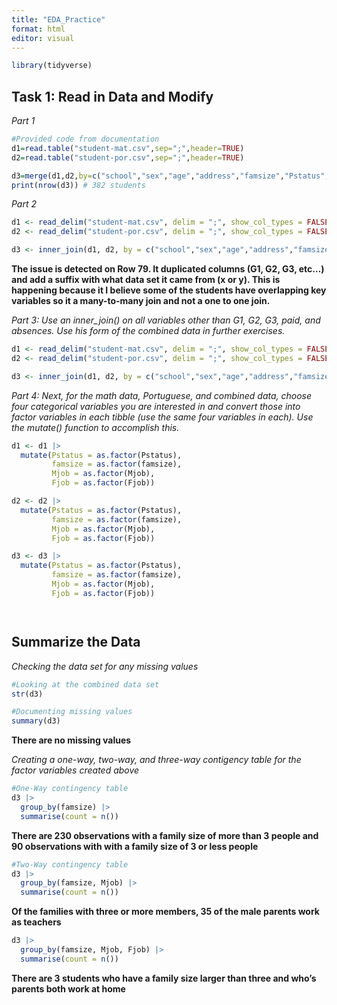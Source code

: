 ```yaml
---
title: "EDA_Practice"
format: html
editor: visual
---
```


```r
library(tidyverse)
```

## Task 1: Read in Data and Modify

*Part 1*

```r
#Provided code from documentation
d1=read.table("student-mat.csv",sep=";",header=TRUE)
d2=read.table("student-por.csv",sep=";",header=TRUE)

d3=merge(d1,d2,by=c("school","sex","age","address","famsize","Pstatus","Medu","Fedu","Mjob","Fjob","reason","nursery","internet"))
print(nrow(d3)) # 382 students
```

*Part 2*

```r
d1 <- read_delim("student-mat.csv", delim = ";", show_col_types = FALSE)
d2 <- read_delim("student-por.csv", delim = ";", show_col_types = FALSE)

d3 <- inner_join(d1, d2, by = c("school","sex","age","address","famsize","Pstatus","Medu","Fedu","Mjob","Fjob","reason","nursery","internet"))
```

**The issue is detected on Row 79. It duplicated columns (G1, G2, G3, etc...) and add a suffix with what data set it came from (x or y). This is happening because it I believe some of the students have overlapping key variables so it a many-to-many join and not a one to one join.**

*Part 3: Use an inner_join() on all variables other than G1, G2, G3, paid, and absences. Use his form of the combined data in further exercises.*

```r
d1 <- read_delim("student-mat.csv", delim = ";", show_col_types = FALSE)
d2 <- read_delim("student-por.csv", delim = ";", show_col_types = FALSE)

d3 <- inner_join(d1, d2, by = c("school","sex","age","address","famsize","Pstatus","Medu","Fedu","Mjob","Fjob", "reason", "guardian", "traveltime", "studytime", "failures", "schoolsup", "famsup", "activities", "nursery", "higher", "internet", "romantic", "famrel", "freetime", "goout", "Dalc", "Walc", "health"))
```

*Part 4: Next, for the math data, Portuguese, and combined data, choose four categorical variables you are interested in and convert those into factor variables in each tibble (use the same four variables in
each). Use the mutate() function to accomplish this.*

```r
d1 <- d1 |> 
  mutate(Pstatus = as.factor(Pstatus),
         famsize = as.factor(famsize),
         Mjob = as.factor(Mjob),
         Fjob = as.factor(Fjob))

d2 <- d2 |> 
  mutate(Pstatus = as.factor(Pstatus),
         famsize = as.factor(famsize),
         Mjob = as.factor(Mjob),
         Fjob = as.factor(Fjob))

d3 <- d3 |> 
  mutate(Pstatus = as.factor(Pstatus),
         famsize = as.factor(famsize),
         Mjob = as.factor(Mjob),
         Fjob = as.factor(Fjob))




```

## Summarize the Data

*Checking the data set for any missing values*

```r
#Looking at the combined data set
str(d3)

#Documenting missing values
summary(d3)
```

**There are no missing values**

*Creating a one-way, two-way, and three-way contigency table for the factor variables created above*

```r
#One-Way contingency table
d3 |> 
  group_by(famsize) |> 
  summarise(count = n())
```
**There are 230 observations with a family size of more than 3 people and 90 observations with with a family size of 3 or less people**

```r
#Two-Way contingency table
d3 |> 
  group_by(famsize, Mjob) |> 
  summarise(count = n())
```
**Of the families with three or more members, 35 of the male parents work as teachers**

```r
d3 |> 
  group_by(famsize, Mjob, Fjob) |> 
  summarise(count = n())
```

**There are 3 students who have a family size larger than three and who's parents both work at home**